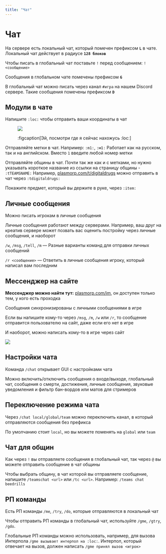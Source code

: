 ```yaml
---
title: "Чат"
---
```


# Чат

На сервере есть локальный чат, который помечен префиксом **`L`** в чате. Локальный чат действует в радиусе **`128 блоков`**

Чтобы писать в глобальный чат поставьте `!` перед сообщением: `!<сообщение>`

Сообщения в глобальном чате помечены префиксом **`G`**

В глобальный чат можно писать через канал `#игра` на нашем Discord сервере. Такие сообщения помечены префиксом **`D`**

## Модули в чате

Напишите `:loc:` чтобы отправить ваши координаты в чат

<figure>

![](/assets/features/chat/loc.png)

:figcaption[Эй, посмотри где я сейчас нахожусь :loc:]

</figure>

Отправляйте метки в чат. Например: `:m1:`, `:м1:` Работает как на русском, так и на английском. Вместо `1` введите любой номер метки

Отправляйте общины в чат. Почти так же как и с метками, но нужно указывать короткое название из ссылки на страницу общины - `:tTEAMSNAME:`
Например, [plasmorp.com/t/digitaldrugs](/t/digitaldrugs) можно отправить в чат через `:tdigitaldrugs:`

Покажите предмет, который вы держите в руке, через `:item:`

## Личные сообщения

Можно писать игрокам в личные сообщения

Личные сообщения работают между серверами. Например, ваш друг на креатив сервере может позвать вас оценить постройку через личные сообщения, и наоборот

`/w`, `/msg`, `/tell`, `/m` — Разные варианты команд для отправки личных сообщений

`/r <сообщение>` — Ответить в личные сообщения игроку, который написал вам последним

## Мессенджер на сайте

**Мессенджер можно найти тут:** [plasmorp.com/im](/im), он доступен только тем, у кого есть проходка

Сообщения синхронизированы с личными сообщениями в игре

Если вы напишите кому-то через `/msg`, `/m`, `/w` или `/r`, то сообщение отправится пользователю на сайт, даже если его нет в игре

И наоборот, можно написать кому-то в игре через сайт

![](/assets/features/chat/messenger.png)

## Настройки чата

Команда `/chat` открывает GUI с настройками чата

Можно включить/отключить сообщения о входе/выходе, глобальный чат, сообщения о смерти, достижения, личные сообщения, звуковые уведомления и фильтр бан-вордов или матов для стримеров

## Переключение режима чата

Через `/chat local/global/team` можно переключить канал, в который отправляются сообщения без префикса

По умолчанию стоит `local`, но вы можете поменять на `global` или `team`

## Чат для общин

Как через `!` вы отправляете сообщения в глобальный чат, так через `@` вы можете отправить сообщение в чат общины

Чтобы выбрать общину, в чат которой вы отправляете сообщение, напишите `/teamschat <url>` или `/tc <url>`. Например: `/teams chat beedrills`

## РП команды

Есть РП команды `/me`, `/try`, `/do`, которые отправляются в локальный чат

Чтобы отправить РП команды в глобальный чат, используйте `/gme`, `/gtry`, `/gdo`. 

Глобальные РП команды можно использовать, например, для вызова Интерпола `/gme вызывает интерпол на :loc:`. Интерпол, который отвечает на вызов, должен написать `/gme принял вызов <игрок>`
